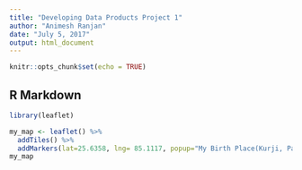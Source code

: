 ---
title: "Developing Data Products Project 1"
author: "Animesh Ranjan"
date: "July 5, 2017"
output: html_document
---

```{r setup, include=FALSE}
knitr::opts_chunk$set(echo = TRUE)
```

## R Markdown

```{r}
library(leaflet)
```



```{r}
my_map <- leaflet() %>%
  addTiles() %>%
  addMarkers(lat=25.6358, lng= 85.1117, popup="My Birth Place(Kurji, Patna, Bihar)")
my_map
```